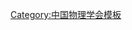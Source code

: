 {{Navbox
| name   = 中国物理学会第八届理事会
| title  = [[中国物理学会]]第八届理事会
| above  = 2003年9月－2007年9月
| bodyclass = hlist
| group1 = 理事长
| list1  = 
* [[杨国桢]]
| group2 = 副理事长
| list2  = 
* [[王乃彦]]
* [[甘子钊]]
* [[张泽 (材料学家)|张　泽]]
* [[陈和生]]
* [[顾秉林]]
| group3 = 秘书长
| list3  = 
* [[王恩哥]]
| group4 = 常务理事
| list4  = 
* [[王牧 (物理学家)|王　牧]]
* [[王乃彦]]
* [[王恩哥]]
* [[甘子钊]]
* [[龙桂鲁]]
* [[孙承纬]]
* [[吴令安]]
* [[张杰 (物理学家)|张　杰]]
* [[张泽 (材料学家)|张　泽]]
* [[张焕乔]]
* [[张维岩]]
* [[杜祥琬]]
* [[杨国桢]]
* [[杨展如]]
* [[沈文庆]]
* [[苏肇冰]]
* [[陆果|陆　果]]
* [[陈佳洱]]
* [[陈和生]]
* [[侯建国]]
* [[侯晓远]]
* [[赵忠贤]]
* [[聂玉昕]]
* [[顾秉林]]
* [[龚旗煌]]
* [[谢诒成]]
* [[鲁公儒]]
* [[詹文龙]]
| group5 = 理事
| list5  = 
* [[于渌|于　渌]]
* [[巴维真]]
* [[方守贤]]
* [[王牧 (物理学家)|王　牧]]
* [[王乃彦]]
* [[王永久]]
* [[王绍民]]
* [[王恩哥]]
* [[王鼎盛]]
* [[冯世平]]
* [[叶沿林]]
* [[叶朝辉]]
* [[甘子钊]]
* [[申德振]]
* [[石兢|石　兢]]
* [[龙桂鲁]]
* [[乔芝郁]]
* [[刘买利]]
* [[刘尚合]]
* [[刘树田]]
* [[孙承纬]]
* [[江风益]]
* [[许宁生]]
* [[阮图南]]
* [[吴小山]]
* [[吴令安]]
* [[吴祖仁]]
* [[宋菲君]]
* [[张杰 (物理学家)|张　杰]]
* [[张泽 (材料学家)|张　泽]]
* [[张天才]]
* [[张庆刚]]
* [[张进修]]
* [[张焕乔]]
* [[张维岩]]
* [[张磬兰]]
* [[李茶|李　茶]]
* [[李卫国]]
* [[李方华]]
* [[李芳昱]]
* [[李金英]]
* [[李家明]]
* [[李晓光]]
* [[杜祥琬]]
* [[杨国桢]]
* [[杨展如]]
* [[沈文庆]]
* [[沈保根]]
* [[肖定全]]
* [[苏肇冰]]
* [[邹广田]]
* [[陆果|陆　果]]
* [[陈小龙]]
* [[陈佳洱]]
* [[陈和生]]
* [[陈坤基]]
* [[冼鼎昌]]
* [[周文壮]]
* [[周鲁卫]]
* [[林理忠]]
* [[欧阳钟灿]]
* [[郑厚植]]
* [[侯洵|侯　洵]]
* [[侯建国]]
* [[侯晓远]]
* [[赵峥|赵　峥]]
* [[赵忠贤]]
* [[赵德先]]
* [[钟夏平]]
* [[班士良]]
* [[聂玉昕]]
* [[袁爱芳]]
* [[郭光灿]]
* [[顾秉林]]
* [[康雪雅]]
* [[隋曼龄]]
* [[黄国雄]]
* [[龚敏|龚　敏]]
* [[龚廉光]]
* [[龚旗煌]]
* [[傅军|傅　军]]
* [[傅广生]]
* [[彭先觉]]
* [[曾民勇]]
* [[蒋毅坚]]
* [[谢诒成]]
* [[鲁公儒]]
* [[解士杰]]
* [[詹文山]]
* [[詹文龙]]
* [[蔡绍洪]]
* [[霍裕平]]
* [[魏国柱]]
* [[魏宝文]]
| group6 = 
| list6  = 
}}<noinclude>
{{collapsible option}}
[[Category:中国物理学会模板]]
</noinclude>